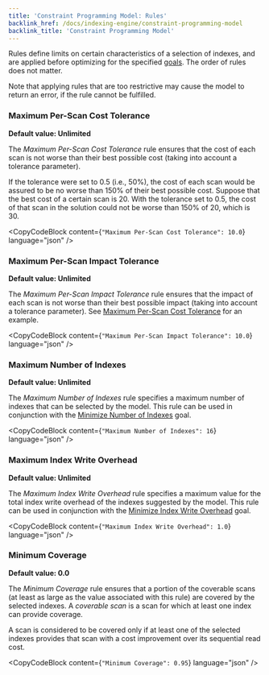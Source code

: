```yaml
---
title: 'Constraint Programming Model: Rules'
backlink_href: /docs/indexing-engine/constraint-programming-model
backlink_title: 'Constraint Programming Model'
---
```



Rules define limits on certain characteristics of a selection of indexes, and are applied before optimizing for the specified [goals](goals). The order of rules does not matter.

Note that applying rules that are too restrictive may cause the model to return an error, if the rule cannot be fulfilled.


### Maximum Per-Scan Cost Tolerance

**Default value: Unlimited**

The *Maximum Per-Scan Cost Tolerance* rule ensures that the cost of each scan is not worse than their best possible cost (taking into account a tolerance parameter).

If the tolerance were set to 0.5 (i.e., 50%), the cost of each scan would be assured to be no worse than 150% of their best possible cost. Suppose that the best cost of a certain scan is 20. With the tolerance set to 0.5, the cost of that scan in the solution could not be worse than 150% of 20, which is 30.

<CopyCodeBlock content={`"Maximum Per-Scan Cost Tolerance": 10.0`} language="json" />


###  Maximum Per-Scan Impact Tolerance

**Default value: Unlimited**

The *Maximum Per-Scan Impact Tolerance* rule ensures that the impact of each scan is not worse than their best possible impact (taking into account a tolerance parameter). See [Maximum Per-Scan Cost Tolerance](#maximum-per-scan-cost-tolerance) for an example.

<CopyCodeBlock content={`"Maximum Per-Scan Impact Tolerance": 10.0`} language="json" />


### Maximum Number of Indexes

**Default value: Unlimited**

The *Maximum Number of Indexes* rule specifies a maximum number of indexes that can be selected by the model. This rule can be used in conjunction with the [Minimize Number of Indexes](goals#minimize-number-of-indexes) goal.

<CopyCodeBlock content={`"Maximum Number of Indexes": 16`} language="json" />


### Maximum Index Write Overhead

**Default value: Unlimited**

The *Maximum Index Write Overhead* rule specifies a maximum value for the total index write overhead of the indexes suggested by the model. This rule can be used in conjunction with the [Minimize Index Write Overhead](goals#minimize-index-write-overhead) goal.

<CopyCodeBlock content={`"Maximum Index Write Overhead": 1.0`} language="json" />


### Minimum Coverage

**Default value: 0.0**

The *Minimum Coverage* rule ensures that a portion of the coverable scans (at least as large as the value associated with this rule) are covered by the selected indexes. A *coverable scan* is a scan for which at least one index can provide coverage.

A scan is considered to be covered only if at least one of the selected indexes provides that scan with a cost improvement over its sequential read cost.

<CopyCodeBlock content={`"Minimum Coverage": 0.95`} language="json" />
